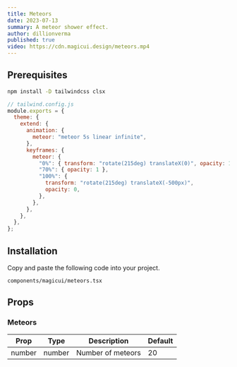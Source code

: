 ```yaml
---
title: Meteors
date: 2023-07-13
summary: A meteor shower effect.
author: dillionverma
published: true
video: https://cdn.magicui.design/meteors.mp4
---
```


<ComponentPreview name="meteors-demo" />

<Steps>

<Step>

## Prerequisites

```bash
npm install -D tailwindcss clsx
```

```js
// tailwind.config.js
module.exports = {
  theme: {
    extend: {
      animation: {
        meteor: "meteor 5s linear infinite",
      },
      keyframes: {
        meteor: {
          "0%": { transform: "rotate(215deg) translateX(0)", opacity: 1 },
          "70%": { opacity: 1 },
          "100%": {
            transform: "rotate(215deg) translateX(-500px)",
            opacity: 0,
          },
        },
      },
    },
  },
};
```

</Step>

<Step>

## Installation

Copy and paste the following code into your project.

```text
components/magicui/meteors.tsx
```

<ComponentSource name="meteors" >

</ComponentSource>

</Step>

</Steps>

## Props

### Meteors

| Prop   | Type   | Description       | Default |
| ------ | ------ | ----------------- | ------- |
| number | number | Number of meteors | 20      |
